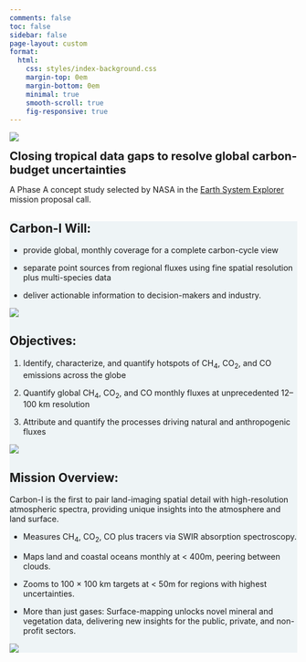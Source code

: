 ```yaml
---
comments: false
toc: false
sidebar: false
page-layout: custom
format:
  html:
    css: styles/index-background.css
    margin-top: 0em
    margin-bottom: 0em
    minimal: true
    smooth-scroll: true
    fig-responsive: true
---
```


:::: {.hero .hero-gradient .hero-home}
::: {.container .mb-5}
![](/img/Logo-White2.png){.img-fluid style="max-width:35rem;"} 

[**Closing tropical data gaps to resolve global carbon-budget uncertainties**]{.ps-2 style="font-size:1.25rem;"}
:::
::::

::: {.container .text-start .mx-auto .my-5 .w-50}
A Phase A concept study selected by NASA in the [Earth System Explorer](https://explorers.larc.nasa.gov/2023ESE/index.html) mission proposal call.
:::

::::: {.wrapper style="background-color: #EEF4F6;"}
::::{.container .grid .mission .border-bottom .py-5}
::: {.g-col-6 .justify-content-center}
# **Carbon-I Will:**

-   provide global, monthly coverage for a complete carbon-cycle view

-   separate point sources from regional fluxes using fine spatial resolution plus multi-species data

-   deliver actionable information to decision-makers and industry.

:::

::: {.g-col-6 .align-items-end .justify-content-center} 
![](img/CarbonI-anim_whiteBG_small.gif){.img-fluid .mission-image-frame}
:::
::::

::::{.grid .mission .container .border-bottom .py-5}
::: {.g-col-6 .order-md-2 }
# **Objectives:**


1. Identify, characterize, and quantify hotspots of CH<sub>4</sub>, CO<sub>2</sub>, and CO emissions across the globe

2. Quantify global CH<sub>4</sub>, CO<sub>2</sub>, and CO monthly fluxes at unprecedented 12–100 km resolution

3. Attribute and quantify the processes driving natural and anthropogenic fluxes

:::

::: {.g-col-6 .order-md-1 .justify-content-center}
![](img/tCH4_CI-18383.png){.img-fluid .mission-image-frame} 
:::
::::


::::{.grid .mission .container .py-5}
::: {.g-col-6 .justify-content-center}
# **Mission Overview:**

Carbon-I is the first to pair land-imaging spatial detail with high-resolution atmospheric spectra, providing unique insights into the atmosphere and land surface.

-  Measures CH<sub>4</sub>, CO<sub>2</sub>, CO plus tracers via SWIR absorption spectroscopy.

-  Maps land and coastal oceans monthly at < 400m, peering between clouds.

-  Zooms to 100 × 100 km targets at < 50m for regions with highest uncertainties.

-  More than just gases: Surface-mapping unlocks novel mineral and vegetation data, delivering new insights for the public, private, and non-profit sectors.


:::

::: {.g-col-6 .align-items-end .justify-content-center}
![](img/Target.jpg){.img-fluid .mission-image-frame style="border-radius: 0"}
:::
::::

:::::

<!-- Transition for section content-->

```{=html}
<script>
document.addEventListener("DOMContentLoaded", () => {
  const observer = new IntersectionObserver(
    (entries) => {
      entries.forEach(entry => {
        if (entry.isIntersecting) {
          if (entry.boundingClientRect.top > 0 && entry.boundingClientRect.bottom > window.innerHeight) {
            entry.target.classList.add('animate', 'show');
          } else {
            entry.target.classList.add('show');      // no animation
          }
        }
      });
    },
    { threshold: 0.2 } // when 0.2 of the content appears in viewport, fire callback
  );

  document.querySelectorAll('.mission').forEach(el => { 
    observer.observe(el)
  });
});
</script>
```